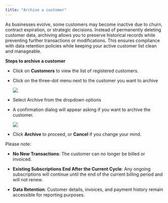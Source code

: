 ```yaml
---
title: "Archive a customer"
---
```


As businesses evolve, some customers may become inactive due to churn, contract expiration, or strategic decisions. Instead of permanently deleting customer data, archiving allows you to preserve historical records while preventing further transactions or modifications. This ensures compliance with data retention policies while keeping your active customer list clean and manageable.

**Steps to archive a customer**

* Click on **Customers** to view the list of registered customers.

* Click on the three-dot menu next to the customer you want to archive




  ![](/Screenshot2025-03-12at11.42.22PM.png)

* Select Archive from the dropdown options

* A confirmation dialog will appear asking if you want to archive the customer.&#x20;




  ![](/Screenshot2025-03-12at11.42.42PM.png)

* Click **Archive** to proceed, or **Cancel** if you change your mind.

Please note:

* **No New Transactions**: The customer can no longer be billed or invoiced.

* **Existing Subscriptions End After the Current Cycle**: Any ongoing subscriptions will continue until the end of the current billing period and will not renew.

* **Data Retention**: Customer details, invoices, and payment history remain accessible for reporting purposes.